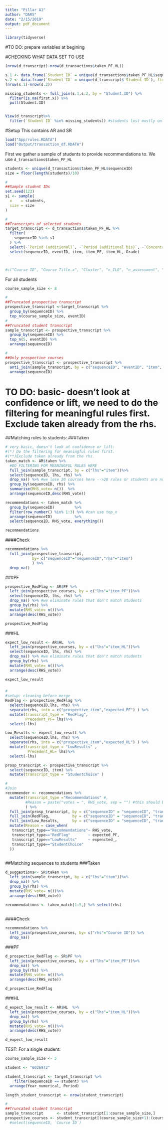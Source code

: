 ```yaml
---
title: "Pillar A1"
author: "DARS"
date: "2/15/2019"
output: pdf_document
---
```


```r
library(tidyverse)
```

#TO DO: prepare variables at begining




#CHECKING WHAT DATA SET TO USE
```r
(nrow(d_transcript)-nrow(d_transactions$taken_PF_HL))

s.1 <- data.frame(`Student ID` = unique(d_transactions$taken_PF_HL$sequenceID), first = 1)
s.2 <- data.frame(`Student ID` = unique(d_transcript$`Student ID`), first = 2)
(nrow(s.1)-nrow(s.2))

missing_students <- full_join(s.1,s.2, by = "Student.ID") %>% 
  filter(is.na(first.x)) %>%
  pull(Student.ID)


View(d_transcript%>%
  filter(`Student ID` %in% missing_students)) #students lost mostly only have external and core courses, there are a few internal courses missing: e.g. SSC1001


```

#Setup
This contains AR and SR
```r
load("App/rules.RDATA")
load("Output/transaction_df.RDATA")
```

First we gather a sample of students to provide recommendations to. We use `d_transactions$taken_PF_HL`
```r
students <- unique(d_transactions$taken_PF_HL$sequenceID)
size = floor(length(students)/10)

#
##Sample student IDs
set.seed(123)
s1 <- sample(
  x    = students,
  size = size 
)

#
##Transcripts of selected students
target_transcript <- d_transactions$taken_PF_HL %>%
  filter(
    sequenceID %in% s1
  ) %>%
  select(-`Period (additional)`, -`Period (additional bis)`, -`Concentration (additional)`) %>%
  select(sequenceID, eventID, item, item_PF, item_HL, Grade)



#c("Course ID", "Course Title.x", "Cluster", "n_ILO", "n_assessment", "Assessments Covered", "n_AoD", "AoD Covered", "Concentration", "Missing from ILO File", "Most Recent Catalogue", "Type", "Letters", "Number", "Level", "sequenceID", "Course Title.y", "Grade", "Year_numerical", "Period", "Number Repeated Attempt", "Academic Year", "Fail", "eventID", "PF", "HL", "item", "item_PF", "item_HL")

```

For all students
```r

course_sample_size <- 8

#
##Truncated prospective transcript
prospective_transcript <-target_transcript %>% 
  group_by(sequenceID) %>%
  top_n(course_sample_size, eventID)
#
##Truncated student transcript
sample_transcript <- prospective_transcript %>% 
  group_by(sequenceID) %>%
  top_n(5, eventID) %>%
  arrange(sequenceID)

#
##Only prospective courses
prospective_transcript <- prospective_transcript %>%
  anti_join(sample_transcript, by = c("sequenceID", "eventID", "item", "item_PF", "item_HL", "Grade"))  %>%
  arrange(sequenceID)

```


# TO DO: basic- doesn't look at confidence or lift, we need to do the filtering for meaningful rules first. Exclude taken already from the rhs.
##Matching rules to students:
###Taken
```r
# very basic, doesn't look at confidence or lift:
#(*) Do the filtering for meaningful rules first. 
#(**)Exclude taken already from the rhs.
taken_match <- AR$taken %>%
  #DO FILTERING FOR MEANINGFUL RULES HERE
  full_join(sample_transcript, by = c("lhs"="item"))%>%
  select(sequenceID, lhs, rhs) %>%
  drop_na() %>% #we lose 20 courses here -->20 rules or students are not matched with the transcripts
  group_by(sequenceID, rhs) %>%
  summarise(RHS_vote= n())  %>%
  arrange(sequenceID,desc(RHS_vote))

recommendations <- taken_match %>%
  group_by(sequenceID)         %>%
  filter(row_number() %in% 1:3) %>% #can use top_n
  arrange(sequenceID)          %>%
  select(sequenceID, RHS_vote, everything())

recommendations

```
####Check
```r
recommendations %>%
  full_join(prospective_transcript, 
            by= c("sequenceID"="sequenceID","rhs"="item")
            ) %>%
  drop_na()
```

###PF
```r
prospective_RedFlag <- AR$PF %>%
  left_join(prospective_courses, by = c("lhs"="item_PF"))%>%
  select(sequenceID, lhs, rhs) %>%
  drop_na() %>% #we eliminate rules that don't match students
  group_by(rhs) %>%
  mutate(RHS_vote= n())%>%
  arrange(desc(RHS_vote))

prospective_RedFlag
```
###HL
```r
expect_low_result <- AR$HL  %>%
  left_join(prospective_courses, by = c("lhs"="item_HL"))%>%
  select(sequenceID, lhs, rhs) %>%
  drop_na() %>% #we eliminate rules that don't match students
  group_by(rhs) %>%
  mutate(RHS_vote= n())%>%
  arrange(desc(RHS_vote))

expect_low_result
```

###
```r
#
#setup: cleaning before merge
RedFlag <- prospective_RedFlag %>%
  select(sequenceID,lhs, rhs) %>%
  separate(rhs, into = c("prospective_item","expected_PF") ) %>%
  mutate(transcript_type = "RedFlag",
         Precedent_PF= lhs)%>%
  select(-lhs)

Low_Results <- expect_low_result %>%
  select(sequenceID,lhs, rhs) %>%
  separate(rhs, into = c("prospective_item","expected_HL") ) %>%
  mutate(transcript_type = "LowResults" ,
          Precedent_HL= lhs)%>%
  select(-lhs)

prosp_transcript <- prospective_transcript %>%
  select(sequenceID, item) %>%
  mutate(transcript_type = "StudentChoice" )

#
#Join
recommender <- recommendations %>%
  mutate(transcript_type ="Recommendations" #,
         #Reason = paste("votes = ", RHS_vote, sep = "") #this should be moved to the end and be calculated with a case_when
         ) %>% 
  full_join(prosp_transcript, by = c("sequenceID" = "sequenceID", "transcript_type" = "transcript_type", "rhs" = "item") )             %>%
  full_join(RedFlag,          by = c("sequenceID" = "sequenceID", "transcript_type" = "transcript_type", "rhs" = "prospective_item") ) %>%
  full_join(Low_Results,      by = c("sequenceID" = "sequenceID", "transcript_type" = "transcript_type", "rhs" = "prospective_item") ) %>%
  mutate(Reason = case_when(
   transcript_type=="Recommendations"~ RHS_vote,
   transcript_type=="RedFlag"        ~ expected_PF,
   transcript_type=="LowResults"     ~ expencted_,
   transcript_type=="StudentChoice"
  ))
  
```
##Matching sequences to students
###Taken
```r
d_suggestions<- SR$taken %>%
  left_join(sample_transcript, by = c("lhs"="item"))%>%
  drop_na() %>%
  group_by(rhs) %>%
  mutate(RHS_vote= n())%>%
  arrange(desc(RHS_vote))

recommendations <- taken_match[1:5,] %>% select(rhs)
  

```
####Check
```r
recommendations %>%
  left_join(prospective_courses, by= c("rhs"="Course ID")) %>%
  drop_na()
```

###PF
```r
d_prospective_RedFlag <- SR$PF %>%
  left_join(prospective_courses, by = c("lhs"="item_PF"))%>%
  drop_na() %>%
  group_by(rhs) %>%
  mutate(RHS_vote= n())%>%
  arrange(desc(RHS_vote))

d_prospective_RedFlag

```
###HL
```r
d_expect_low_result <- AR$HL  %>%
  left_join(prospective_courses, by = c("lhs"="item_HL"))%>%
  drop_na() %>%
  group_by(rhs) %>%
  mutate(RHS_vote= n())%>%
  arrange(desc(RHS_vote))

d_expect_low_result
```







TEST: For a single student:
```r

course_sample_size <- 5

student <- "6036972"

student_transcript <- target_transcript %>% 
    filter(sequenceID == student) %>%
  arrange(Year_numerical, Period)

length_student_transcript <- nrow(student_transcript)

#
##Truncated student transcript
sample_transcript      <- student_transcript[1:course_sample_size,]
prospective_courses <- student_transcript[(course_sample_size+1):(course_sample_size+2),] #%>% 
  #select(sequenceID, `Course ID`)
```












